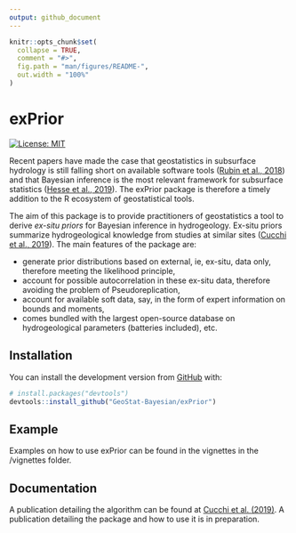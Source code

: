 ```yaml
---
output: github_document
---
```


<!-- README.md is generated from README.Rmd. Please edit that file -->

```r
knitr::opts_chunk$set(
  collapse = TRUE,
  comment = "#>",
  fig.path = "man/figures/README-",
  out.width = "100%"
)
```

# exPrior

<!-- badges: start -->
[![License: MIT](https://img.shields.io/badge/License-MIT-yellow.svg)](https://opensource.org/licenses/MIT)
<!-- badges: end -->

Recent papers have made the case that geostatistics in subsurface hydrology is still falling short on available software tools ([Rubin et al., 2018](https://www.hydrol-earth-syst-sci.net/22/5675/2018/)) and that Bayesian inference is the most relevant framework for subsurface statistics ([Hesse et al., 2019](https://www.frontiersin.org/articles/10.3389/feart.2019.00118/full)). The exPrior package is therefore a timely addition to the R ecosystem of geostatistical tools.

The aim of this package is to provide practitioners of geostatistics a tool to derive _ex-situ priors_ for Bayesian inference in hydrogeology. Ex-situ priors summarize hydrogeological knowledge from studies at similar sites  ([Cucchi et al., 2019](https://www.sciencedirect.com/science/article/abs/pii/S0309170818309059)). The main features of the package are:

- generate prior distributions based on external, ie, ex-situ, data only, therefore meeting the likelihood principle,
- account for possible autocorrelation in these ex-situ data, therefore avoiding the problem of Pseudoreplication,
- account for available soft data, say, in the form of expert information on bounds and moments,
- comes bundled with the largest open-source database on hydrogeological parameters (batteries included), etc.


## Installation

You can install the development version from [GitHub](https://github.com/) with:

``` r
# install.packages("devtools")
devtools::install_github("GeoStat-Bayesian/exPrior")
```
## Example

Examples on how to use exPrior can be found in the vignettes in the /vignettes folder.

## Documentation

A publication detailing the algorithm can be found at [Cucchi et al. (2019)](https://www.sciencedirect.com/science/article/abs/pii/S0309170818309059). A publication detailing the package and how to use it is in preparation.

